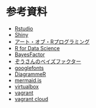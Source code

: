 # 参考資料


* [Rstudio](https://www.rstudio.com/)
* [Shiny](https://shiny.rstudio.com/)
* [アート・オブ・Rプログラミング](https://www.oreilly.co.jp/books/9784873115795/)
* [R for Data Science](http://r4ds.had.co.nz/)
* [BayesFactor](https://richarddmorey.github.io/BayesFactor/)
* [ぞうさんのベイズファクター](https://www.slideshare.net/kazutantan/bayes-factor)
* [googlefonts](https://googlefonts.github.io/japanese/)
* [DiagrammeR](http://rich-iannone.github.io/DiagrammeR/docs.html)
* [mermaid.js](https://mermaidjs.github.io/)
* [virtualbox](https://www.virtualbox.org/wiki/Linux_Downloads)
* [vagrant](https://www.vagrantup.com/)
* [vagrant cloud](https://app.vagrantup.com/boxes/search)

